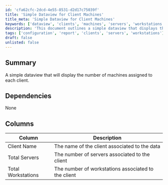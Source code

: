 ```yaml
---
id: 'cfa62cfc-2dcd-4e55-8531-d2d17c75039f'
title: 'Simple Dataview for Client Machines'
title_meta: 'Simple Dataview for Client Machines'
keywords: ['dataview', 'clients', 'machines', 'servers', 'workstations']
description: 'This document outlines a simple dataview that displays the number of machines assigned to each client, including the total number of servers and workstations associated with each client.'
tags: ['configuration', 'report', 'clients', 'servers', 'workstations']
draft: false
unlisted: false
---
```

## Summary

A simple dataview that will display the number of machines assigned to each client.

## Dependencies

None

## Columns

| Column              | Description                                         |
|---------------------|-----------------------------------------------------|
| Client Name         | The name of the client associated to the data       |
| Total Servers       | The number of servers associated to the client      |
| Total Workstations   | The number of workstations associated to the client  |













